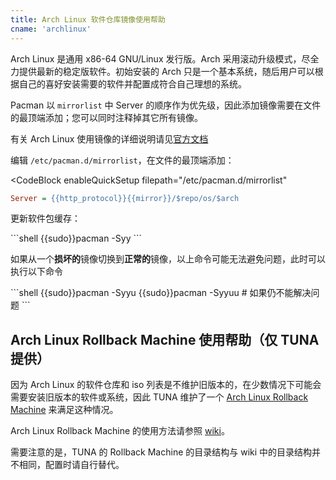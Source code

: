 ```yaml
---
title: Arch Linux 软件仓库镜像使用帮助
cname: 'archlinux'
---
```


Arch Linux 是通用 x86-64 GNU/Linux 发行版。Arch 采用滚动升级模式，尽全力提供最新的稳定版软件。初始安装的 Arch 只是一个基本系统，随后用户可以根据自己的喜好安装需要的软件并配置成符合自己理想的系统。

Pacman 以 `mirrorlist` 中 Server 的顺序作为优先级，因此添加镜像需要在文件的最顶端添加；您可以同时注释掉其它所有镜像。

有关 Arch Linux 使用镜像的详细说明请见[官方文档](https://wiki.archlinux.org/title/mirrors)

编辑 `/etc/pacman.d/mirrorlist`，在文件的最顶端添加：

<CodeBlock
  enableQuickSetup
  filepath="/etc/pacman.d/mirrorlist"
>

```ini
Server = {{http_protocol}}{{mirror}}/$repo/os/$arch
```

</CodeBlock>

更新软件包缓存：

<CodeBlock>
```shell
{{sudo}}pacman -Syy
```
</CodeBlock>

如果从一个**损坏的**镜像切换到**正常的**镜像，以上命令可能无法避免问题，此时可以执行以下命令

<CodeBlock>
```shell
{{sudo}}pacman -Syyu
{{sudo}}pacman -Syyuu # 如果仍不能解决问题
```
</CodeBlock>

## Arch Linux Rollback Machine 使用帮助（仅 TUNA 提供）

因为 Arch Linux 的软件仓库和 iso 列表是不维护旧版本的，在少数情况下可能会需要安装旧版本的软件或系统，因此 TUNA 维护了一个 [Arch Linux Rollback Machine](https://arch-archive.tuna.tsinghua.edu.cn/) 来满足这种情况。

Arch Linux Rollback Machine 的使用方法请参照 [wiki](https://wiki.archlinux.org/title/Arch_Linux_Archive)。

需要注意的是，TUNA 的 Rollback Machine 的目录结构与 wiki 中的目录结构并不相同，配置时请自行替代。
